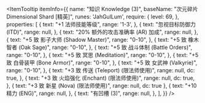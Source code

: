 
<ItemTooltip
  itemInfo={{
    name: "知识 Knowledge (3)",
    baseName: "次元碎片 Dimensional Shard [精英]",
    runes: 'JahGulLum',
    require: {
      level: 69,
    },
    properties: [
      {
        text: "+1 法师技能等级",
        range: '1-3',
      },
      {
        text: "忽视目标防御力 (ITD)",
        range: null,
      },
      {
        text: "20% 额外的攻击准确率 (AR) 加成",
        range: null,
      },
      {
        text: "+5 致 影子大师 (Shadow Master)",
        range: "0-10",
      },
      {
        text: "+5 致 橡木智者 (Oak Sage)",
        range: "0-10",
      },
      {
        text: "+5 致 战斗体制 (Battle Orders)",
        range: "0-10",
      },
      {
        text: "+5 致 冥思 (Meditation)",
        range: "0-10",
      },
      {
        text: "+5 致 白骨装甲 (Bone Armor)",
        range: "0-10",
      },
      {
        text: "+5 致 女武神 (Valkyrie)",
        range: "0-10",
      },
      {
        text: "+3 致 传送 (Teleport) (限法师使用)",
        range: null,
        dc: true,
      },
      {
        text: "+3 致 火焰强化 (Enchant) (限法师使用)",
        range: null,
        dc: true,
      },
      {
        text: "+3 致 新星 (Nova) (限法师使用)",
        range: null,
        dc: true
      },
      {
        text: "+10 精力 (ENG)",
        range: null,
      },
      {
        text: "有凹槽 (3)",
        range: null,
      },
    ],
  }}
/>
